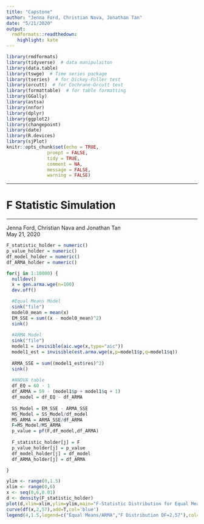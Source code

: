 ```yaml
---
title: "Capstone"
author: "Jenna Ford, Christian Nava, Jonathan Tan"
date: "5/21/2020"
output:
  rmdformats::readthedown:
    highlight: kate
---
```


```r
library(rmdformats)
library(tidyverse)  # data manipulaiton
library(data.table)
library(tswge)  # Time series package
library(tseries)  # for Dickey-Fuller test 
library(orcutt)  # for Cochrane-Orcutt test
library(formattable)  # for table formatting
library(GGally)
library(astsa)
library(nnfor)
library(dplyr)
library(ggplot2)
library(changepoint)
library(date)
library(R.devices)
library(sjPlot)
knitr::opts_chunk$set(echo = TRUE,
               prompt = FALSE,
               tidy = TRUE,
               comment = NA,
               message = FALSE,
               warning = FALSE)
```

***
# F Statistic Simulation
***
Jenna Ford, Christian Nava and Jonathan Tan  
May 21, 2020

```r
F_statistic_holder = numeric()
p_value_holder = numeric()
df_model_holder = numeric()
df_ARMA_holder = numeric()

for(j in 1:10000) {
  nulldev()
  x = gen.arma.wge(n=100)
  dev.off()

  #Equal Means Model
  sink("file")
  model0_mean = mean(x)
  EM_SSE = sum((x - model0_mean)^2)
  sink()
  
  #ARMA Model
  sink("file")
  model1 = invisible(aic.wge(x,type="aic"))
  model1_est = invisible(est.arma.wge(x,p=model1$p,q=model1$q))
  
  ARMA_SSE = sum((model1_est$res)^2)
  sink()
 
  #ANOVA table
  df_EQ = 60 - 1
  df_ARMA = 59 - (model1$p + model1$q + 1)
  df_model = df_EQ - df_ARMA
  
  SS_Model = EM_SSE - ARMA_SSE
  MS_Model = SS_Model/df_model
  MS_ARMA = ARMA_SSE/df_ARMA
  F=MS_Model/MS_ARMA
  p_value = pf(F,df_model,df_ARMA)
  
  F_statistic_holder[j] = F
  p_value_holder[j] = p_value
  df_model_holder[j] = df_model
  df_ARMA_holder[j] = df_ARMA

}

ylim <- range(0,1.5)
xlim <- range(0,6)
x <- seq(0,6,0.01)
d <- density(F_statistic_holder)
plot(d,xlim=xlim,ylim=ylim,main="F-Statistic Distribution for Equal Means/ARMA Residuals",xlab="")
curve(df(x,2,57),add=T,col='blue')
legend(4,1.5,legend=c("Equal Means/ARMA","F Distribution DF=2,57"),col=c("black","blue"),lty=1:1, cex=0.8)
```

